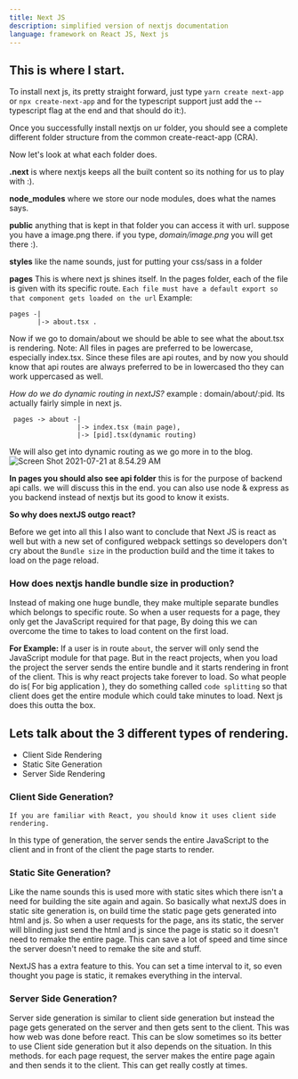 ```yaml
---
title: Next JS
description: simplified version of nextjs documentation
language: framework on React JS, Next js
---
```


<h2> This is where I start. </h2>

To install next js, its pretty straight forward, just type 
`yarn create next-app` or `npx create-next-app` and for the typescript support just add the --typescript flag at the end and that should do it:). 

Once you successfully install nextjs on ur folder, you should see a complete different folder structure from the common create-react-app (CRA). 




Now let's look at what each folder does.  

**.next** is where nextjs keeps all the built content so its nothing for us to play with :). 

**node_modules** where we store our node modules, does what the names says.

**public** anything that is kept in that folder you can access it with url. suppose you have a image.png there. if you type, *domain/image.png* you will get there :). 

**styles** like the name sounds, just for putting your css/sass in a folder

**pages** This is where next js shines itself. In the pages folder, each of the file is given with its specific route. 
`Each file must have a default export so that component gets loaded on the url` 
Example: 
```
pages -|
       |-> about.tsx .
```
Now if we go to domain/about we should be able to see what the about.tsx is rendering. 
Note: All files in pages are preferred to be lowercase, especially index.tsx. Since these files are api routes, and by now you should know that api routes are always preferred to be in lowercased tho they can work uppercased as well.

*How do we do dynamic routing in nextJS?* 
example : domain/about/:pid. Its actually fairly simple in next js. 
```
 pages -> about -|
                 |-> index.tsx (main page), 
                 |-> [pid].tsx(dynamic routing) 
```
We will also get into dynamic routing as we go more in to the blog.
![Screen Shot 2021-07-21 at 8.54.29 AM](https://dev-to-uploads.s3.amazonaws.com/uploads/articles/39o3b2i6na1jaas6sdjr.png)

**In pages you should also see api folder** this is for the purpose of backend api calls. we will discuss this in the end. you can also use node & express as you backend instead of nextjs but its good to know it exists. 

**So why does nextJS outgo react?** 

Before we get into all this I also want to conclude that Next JS is react as well but with a new set of configured webpack settings so developers don't cry about the `Bundle size` in the production build and the time it takes to load on the page reload.

### How does nextjs handle bundle size in production? 

Instead of making one huge bundle, they make multiple separate bundles which belongs to specific route. So when a user requests for a page, they only get the JavaScript required for that page, By doing this we can overcome the time to takes to load content on the first load.

**For Example:** If a user is in route `about`, the server will only send the JavaScript module for that page. But in the react projects, when you load the project the server sends the entire bundle and it starts rendering in front of the client. This is why react projects take forever to load. 
So what people do is( For big application ), they do something called `code splitting` so that client does get the entire module which could take minutes to load. Next js does this outta the box.

## Lets talk about the 3 different types of rendering. 

- Client Side Rendering 
- Static Site Generation
- Server Side Rendering 

### Client Side Generation? 

`If you are familiar with React, you should know it uses client side rendering.`

In this type of generation, the server sends the entire JavaScript to the client and in front of the client the page starts to render. 


### Static Site Generation? 

Like the name sounds this is used more with static sites which there isn't a need for building the site again and again. 
So basically what nextJS does in static site generation is, on build time the static page gets generated into html and js. So when a user requests for the page, 
ans its static, the server will blinding just send the html and js since the page is static so it doesn't need to remake the entire page. This can save a lot of speed and time
since the server doesn't need to remake the site and stuff.

NextJS has a extra feature to this. You can set a time interval to it, so even thought you page is static, it remakes everything in the interval. 

### Server Side Generation? 

Server side generation is similar to client side generation but instead the page gets generated on the server and then gets sent to the client.
This was how web was done before react. This can be slow sometimes so its better to use Client side generation but it also depends on the situation.
In this methods. for each page request, the server makes the entire page again and then sends it to the client. This can get really costly at times. 



